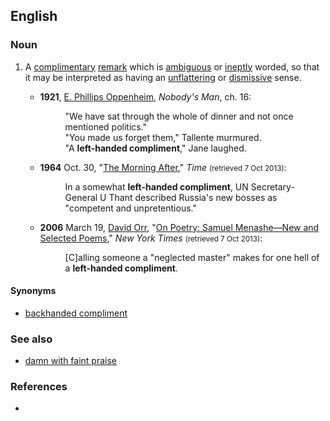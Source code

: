 ==English==

===Noun===
{{en-noun|head=[[left-handed]] [[compliment]]}}

# {{context|idiomatic|lang=en}} A [[complimentary]] [[remark]] which is [[ambiguous]] or [[ineptly]] worded, so that it may be interpreted as having an [[unflattering]] or [[dismissive]] sense.
#* '''1921''', [[w:E. Phillips Oppenheim|E. Phillips Oppenheim]], ''Nobody's Man'', ch. 16:
#*: "We have sat through the whole of dinner and not once mentioned politics."
#*: "You made us forget them," Tallente murmured.
#*: "A '''left-handed compliment'''," Jane laughed. 
#* '''1964''' Oct. 30, "[http://www.time.com/time/magazine/article/0,9171,876305,00.html The Morning After]," ''Time'' <small>(retrieved 7 Oct 2013)</small>:
#*: In a somewhat '''left-handed compliment''', UN Secretary-General U Thant described Russia's new bosses as "competent and unpretentious."
#* '''2006''' March 19, [[w:David Orr (journalist)|David Orr]], "[http://www.nytimes.com/2006/03/19/books/review/19orr.html?pagewanted=print On Poetry: Samuel Menashe—New and Selected Poems]," ''New York Times'' <small>(retrieved 7 Oct 2013)</small>:
#*: [C]alling someone a "neglected master" makes for one hell of a '''left-handed compliment'''.

====Synonyms====
* [[backhanded compliment]]

===See also===
* [[damn with faint praise]]

===References===
* {{R:OneLook}}
